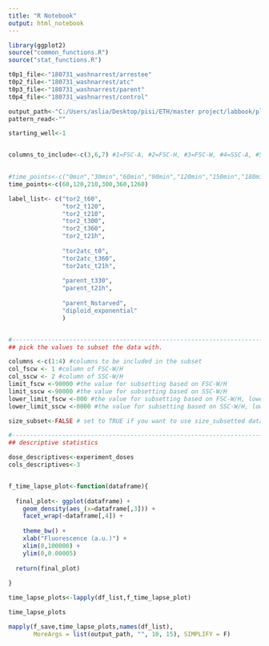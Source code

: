 ---
title: "R Notebook"
output: html_notebook
---

```{r}


library(ggplot2)
source("common_functions.R")
source("stat_functions.R")

t0p1_file<-"180731_washnarrest/arrestee"
t0p2_file<-"180731_washnarrest/atc"
t0p3_file<-"180731_washnarrest/parent"
t0p4_file<-"180731_washnarrest/control"

output_path<-"C:/Users/aslia/Desktop/pisi/ETH/master project/labbook/plots/july18/180731_wash&arrest" # for saving plots
pattern_read<-""

starting_well<-1


columns_to_include<-c(3,6,7) #1=FSC-A, #2=FSC-H, #3=FSC-W, #4=SSC-A, #5=SSC-H, #6=SSC-W, #7= 488 [C]-H

 
#time_points<-c("0min","30min","60min","90min","120min","150min","180min","210min","240min","270min","300min","330min","21h")
time_points<-c(60,120,210,300,360,1260)

label_list<- c("tor2_t60",
               "tor2_t120",
               "tor2_t210",
               "tor2_t300",
               "tor2_t360",
               "tor2_t21h",
               
               "tor2atc_t0",
               "tor2atc_t360",
               "tor2atc_t21h",
               
               "parent_t330",
               "parent_t21h",
               
               "parent_Nstarved",
               "diploid_exponential"
               )


#---------------------------------------------------------------------------------------------------------------
## pick the values to subset the data with. 

columns <-c(1:4) #columns to be included in the subset
col_fscw <- 1 #column of FSC-W/H
col_sscw <- 2 #column of SSC-W/H
limit_fscw <-90000 #the value for subsetting based on FSC-W/H
limit_sscw <-90000 #the value for subsetting based on SSC-W/H
lower_limit_fscw <-000 #the value for subsetting based on FSC-W/H, lower limit
lower_limit_sscw <-0000 #the value for subsetting based on SSC-W/H, lower limit

size_subset<-FALSE # set to TRUE if you want to use size_subsetted data, otherwise false.

#---------------------------------------------------------------------------------------------------------------
## descriptive statistics

dose_descriptives<-experiment_doses
cols_descriptives<-3



```


```{r}


f_time_lapse_plot<-function(dataframe){
  
  final_plot<- ggplot(dataframe) +
    geom_density(aes_(x=dataframe[,3])) +
    facet_wrap(~dataframe[,4]) +
    
    theme_bw() +
    xlab("Fluorescence (a.u.)") +
    xlim(0,100000) +
    ylim(0,0.00005)
  
  return(final_plot)
  
}

time_lapse_plots<-lapply(df_list,f_time_lapse_plot)

time_lapse_plots

mapply(f_save,time_lapse_plots,names(df_list),
       MoreArgs = list(output_path, "", 10, 15), SIMPLIFY = F)



```


